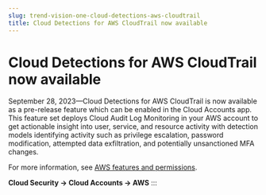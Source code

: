```yaml
---
slug: trend-vision-one-cloud-detections-aws-cloudtrail
title: Cloud Detections for AWS CloudTrail now available
---
```

# Cloud Detections for AWS CloudTrail now available

September 28, 2023—Cloud Detections for AWS CloudTrail is now available as a pre-release feature which can be enabled in the Cloud Accounts app. This feature set deploys Cloud Audit Log Monitoring in your AWS account to get actionable insight into user, service, and resource activity with detection models identifying activity such as privilege escalation, password modification, attempted data exfiltration, and potentially unsanctioned MFA changes.

For more information, see [AWS features and permissions](aws-features-permissions.mdx).

**Cloud Security → Cloud Accounts → AWS**
:::
